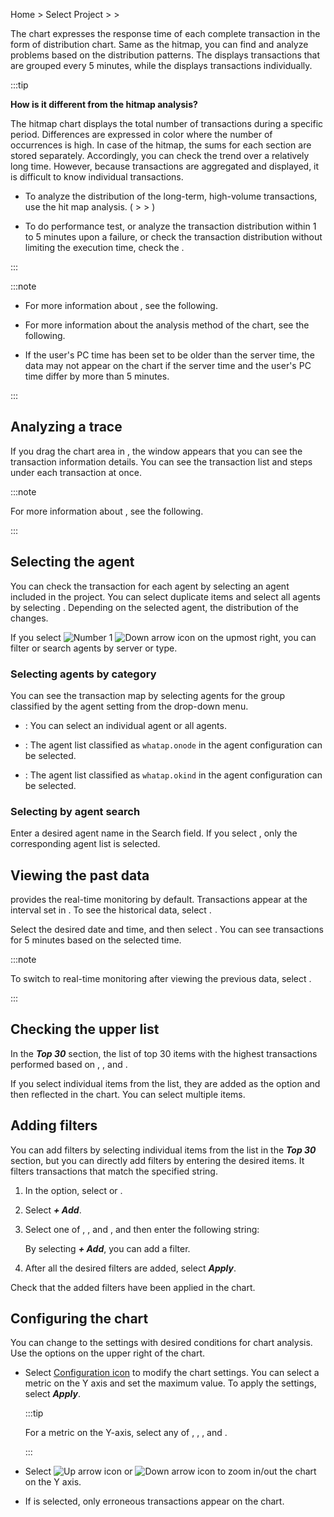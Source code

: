 Home > Select Project > <Cmdname sid="dashboard" className="uitext" /> > <Cmdname sid="transaction_map" className="uitext" />

The <Cmdname sid="transaction_map" className="uitext" /> chart expresses the response time of each complete transaction in the form of distribution chart. Same as the hitmap, you can find and analyze problems based on the distribution patterns. The <Cmdname sid="hitmap" className="uitext" /> displays transactions that are grouped every 5 minutes, while the <Cmdname sid="transaction_map" className="uitext" /> displays transactions individually.

<ImgLang img='dashboard-transaction-map.png' desc='Transaction map' />

:::tip 

**How is it different from the hitmap analysis?**

The hitmap chart displays the total number of transactions during a specific period. Differences are expressed in color where the number of occurrences is high. In case of the hitmap, the sums for each section are stored separately. Accordingly, you can check the trend over a relatively long time. However, because transactions are aggregated and displayed, it is difficult to know individual transactions.

-   To analyze the distribution of the long-term, high-volume transactions, use the hit map analysis. (<Cmdname sid="project_menu" className="uitext" /> > <Cmdname sid="analysis" className="uitext" /> > <Cmdname sid="hitmap" className="uitext" />)

-   To do performance test, or analyze the transaction distribution within 1 to 5 minutes upon a failure, or check the transaction distribution without limiting the execution time, check the <Cmdname sid="transaction_map" className="uitext" />.

:::

:::note

-   For more information about <Cmdname sid="hitmap" className="uitext" />, see <Link to="trs-view">the following</Link>.

-   For more information about the analysis method of the <Cmdname sid="hitmap_transaction" className="uitext" /> chart, see <Link to="../best-practice-guides/about-apm-hitmap-class">the following</Link>.

-   If the user's PC time has been set to be older than the server time, the data may not appear on the chart if the server time and the user's PC time differ by more than 5 minutes.

:::

## Analyzing a trace

If you drag the chart area in <Cmdname sid="transaction_map" className="uitext" />, the <Cmdname sid="TTL06209" className="uitext" /> window appears that you can see the transaction information details. You can see the transaction list and steps under each transaction at once.

<ImgLang img='dashboard-txmap-tx-analysis.png' desc='Trace Analysis' />

:::note

For more information about <Cmdname sid="TTL06209" className="uitext" />, see <Link to="dashboard-hitmap-trace">the following</Link>.

:::

## Selecting the agent

You can check the transaction for each agent by selecting an agent included in the project. You can select duplicate items and select all agents by selecting <Cmdname sid="select_all" className="uitext" />. Depending on the selected agent, the distribution of the <Cmdname sid="transaction_map" className="uitext" /> changes.

<ImgLang img='dashboard-txmap-select-agent.png' desc='Select Agent' />

If you select ![Number 1](/img/number-01.png) ![Down arrow icon](/img/down-arrow.svg) on the upmost right, you can filter or search agents by server or type.

### Selecting agents by category

You can see the transaction map by selecting agents for the group classified by the agent setting from the drop-down menu.

-   <Cmdname sid="type_oid" className="uitext" />: You can select an individual agent or all agents.

-   <Cmdname sid="type_onode" className="uitext" />: The agent list classified as <code>whatap.onode</code> in the agent configuration can be selected.

-   <Cmdname sid="type_okind" className="uitext" />: The agent list classified as <code>whatap.okind</code> in the agent configuration can be selected.

### Selecting by agent search

Enter a desired agent name in the Search field. If you select <Cmdname sid="apply_immediately" className="uitext" />, only the corresponding agent list is selected.

## Viewing the past data

<Cmdname sid="transaction_map" className="uitext" /> provides the real-time monitoring by default. Transactions appear at the interval set in <Cmdname sid="duration" className="uitext" />. To see the historical data, select <Cmdname sid="end_time" className="uitext" />.

<ImgLang img='dashboard-txmap-select-time.png' desc='Time selection' />

Select the desired date and time, and then select <Cmdname sid="ok" className="uitext" />. You can see transactions for 5 minutes based on the selected time.

:::note

To switch to real-time monitoring after viewing the previous data, select <Cmdname sid="realtime" className="uitext" />.

:::

## Checking the upper list

In the **_Top 30_** section, the list of top 30 items with the highest transactions performed based on <Cmdname sid="TTL06918" className="uitext" />, <Cmdname sid="TTL06101" className="uitext" />, and <Cmdname sid="ip" className="uitext" />. 

<ImgLang img='dashboard-txmap-top30.png' desc='Top 30' />

If you select individual items from the list, they are added as the <Cmdname sid="filter" className="uitext" /> option and then reflected in the <Cmdname sid="transaction_map" className="uitext" /> chart. You can select multiple items.

## Adding filters

You can add filters by selecting individual items from the list in the **_Top 30_** section, but you can directly add filters by entering the desired items. It filters transactions that match the specified string.

1.  In the <Cmdname sid="filter" className="uitext" /> option, select <Cmdname sid="add_filter" className="uitext" /> or <LinkImage img="ico-add.svg" className="ico" />.

2.  Select **_+ Add_**.

3.  Select one of <Cmdname sid="TTL06918" className="uitext" />, <Cmdname sid="TTL06101" className="uitext" />, and <Cmdname sid="ip" className="uitext" />, and then enter the following string:

    <ImgLang img='dashboard-txmap-filter.png' desc='Add Filter' />

    By selecting **_+ Add_**, you can add a filter.

4.  After all the desired filters are added, select **_Apply_**.

Check that the added filters have been applied in the <Cmdname sid="transaction_map" className="uitext" /> chart.

## Configuring the chart

You can change to the settings with desired conditions for chart analysis. Use the options on the upper right of the <Cmdname sid="transaction_map" className="uitext" /> chart.

<ImgLang img='transaction-map-setting.png' desc='Transaction map setting' />

-   Select [Configuration icon](/img/ico-setting.svg) to modify the chart settings. You can select a metric on the Y axis and set the maximum value. To apply the settings, select **_Apply_**.

    :::tip

    For a metric on the Y-axis, select any of <Cmdname sid="TTL06361" className="uitext" />, <Cmdname sid="TTL06364" className="uitext" />, <Cmdname sid="TTL06972" className="uitext" />, and <Cmdname sid="TTL06362" className="uitext" />.

    :::

-   Select ![Up arrow icon](/img/up-arrow.svg) or ![Down arrow icon](/img/down-arrow.svg) to zoom in/out the chart on the Y axis.

-   If <Cmdname sid="error_only" className="uitext" /> is selected, only erroneous transactions appear on the chart.
